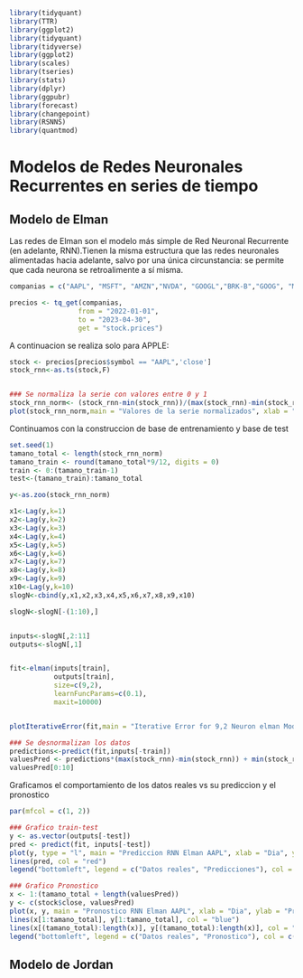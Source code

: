 ```r
library(tidyquant)
library(TTR)
library(ggplot2)
library(tidyquant)
library(tidyverse)
library(ggplot2)
library(scales)
library(tseries)
library(stats)
library(dplyr)
library(ggpubr)
library(forecast)
library(changepoint)
library(RSNNS)
library(quantmod)
```

# Modelos de Redes Neuronales Recurrentes en series de tiempo

## Modelo de Elman

Las redes de Elman son el modelo más simple de Red Neuronal Recurrente (en adelante, RNN).Tienen la misma estructura que las redes neuronales alimentadas hacia adelante, salvo por una única circunstancia: se permite que cada neurona se retroalimente a sí misma.

```r

companias = c("AAPL", "MSFT", "AMZN","NVDA", "GOOGL","BRK-B","GOOG", "META","UNH","XOM")

precios <- tq_get(companias,
                 from = "2022-01-01",
                 to = "2023-04-30",
                 get = "stock.prices")

```

A continuacion se realiza solo para APPLE:

```r
stock <- precios[precios$symbol == "AAPL",'close']
stock_rnn<-as.ts(stock,F)


### Se normaliza la serie con valores entre 0 y 1
stock_rnn_norm<- (stock_rnn-min(stock_rnn))/(max(stock_rnn)-min(stock_rnn))
plot(stock_rnn_norm,main = "Valores de la serie normalizados", xlab = "Dia", ylab = "Precio cierre")
```



Continuamos con la construccion de base de entrenamiento y base de test


```r
set.seed(1) 
tamano_total <- length(stock_rnn_norm) 
tamano_train <- round(tamano_total*9/12, digits = 0) 
train <- 0:(tamano_train-1) 
test<-(tamano_train):tamano_total

y<-as.zoo(stock_rnn_norm)

x1<-Lag(y,k=1)
x2<-Lag(y,k=2)
x3<-Lag(y,k=3)
x4<-Lag(y,k=4)
x5<-Lag(y,k=5)
x6<-Lag(y,k=6)
x7<-Lag(y,k=7)
x8<-Lag(y,k=8)
x9<-Lag(y,k=9)
x10<-Lag(y,k=10)
slogN<-cbind(y,x1,x2,x3,x4,x5,x6,x7,x8,x9,x10)

slogN<-slogN[-(1:10),]


inputs<-slogN[,2:11]
outputs<-slogN[,1]


fit<-elman(inputs[train],
           outputs[train],
           size=c(9,2),
           learnFuncParams=c(0.1),
           maxit=10000)


plotIterativeError(fit,main = "Iterative Error for 9,2 Neuron elman Model")

```

```r

### Se desnormalizan los datos
predictions<-predict(fit,inputs[-train])
valuesPred <- predictions*(max(stock_rnn)-min(stock_rnn)) + min(stock_rnn) 
valuesPred[0:10]

```
Graficamos el comportamiento de los datos reales vs su prediccion y el pronostico

```r

par(mfcol = c(1, 2))

### Grafico train-test
y <- as.vector(outputs[-test])
pred <- predict(fit, inputs[-test])
plot(y, type = "l", main = "Prediccion RNN Elman AAPL", xlab = "Dia", ylab = "Precio cierre", col = "black")
lines(pred, col = "red")
legend("bottomleft", legend = c("Datos reales", "Predicciones"), col = c("black", "red"), lty = c(1, 1), lwd = 2, cex = 0.8, box.lwd = 2)

### Grafico Pronostico
x <- 1:(tamano_total + length(valuesPred))
y <- c(stock$close, valuesPred) 
plot(x, y, main = "Pronostico RNN Elman AAPL", xlab = "Dia", ylab = "Precio cierre", col = "blue", type = "l")
lines(x[1:tamano_total], y[1:tamano_total], col = "blue")
lines(x[(tamano_total):length(x)], y[(tamano_total):length(x)], col = "red")
legend("bottomleft", legend = c("Datos reales", "Pronostico"), col = c("blue", "red"), lty = c(1, 1), lwd = 2, cex = 0.8, box.lwd = 2)

```



## Modelo de Jordan
